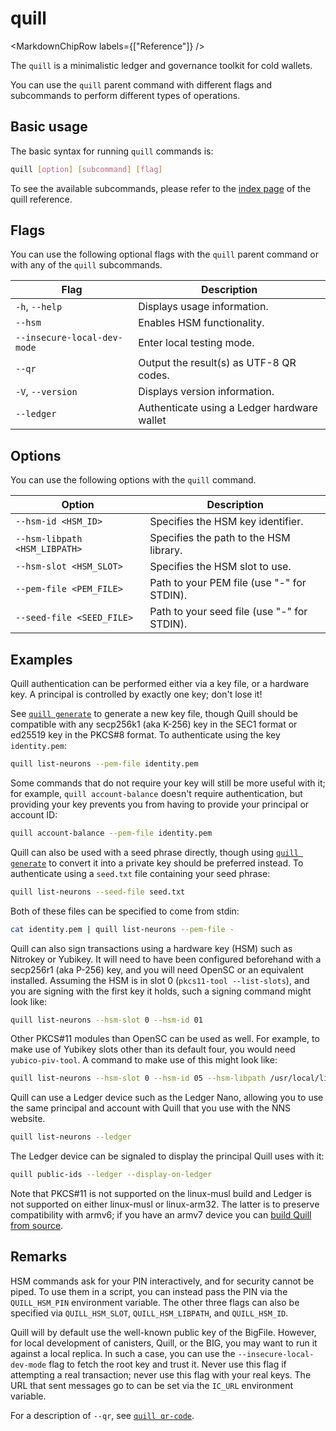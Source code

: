 
# quill

<MarkdownChipRow labels={["Reference"]} />

The `quill` is a minimalistic ledger and governance toolkit for cold wallets.

You can use the `quill` parent command with different flags and subcommands to perform different types of operations.

## Basic usage

The basic syntax for running `quill` commands is:

``` bash
quill [option] [subcommand] [flag]
```

To see the available subcommands, please refer to the [index page](index.mdx) of the quill reference.

## Flags

You can use the following optional flags with the `quill` parent command or with any of the `quill` subcommands.

| Flag                        | Description                                     |
|-----------------------------|-------------------------------------------------|
| `-h`, `--help`              | Displays usage information.                     |
| `--hsm`                     | Enables HSM functionality.                      |
| `--insecure-local-dev-mode` | Enter local testing mode.                       |
| `--qr`                      | Output the result(s) as UTF-8 QR codes.         |
| `-V`, `--version`           | Displays version information.                   |
| `--ledger`                  | Authenticate using a Ledger hardware wallet      |

## Options

You can use the following options with the `quill` command.

| Option                        | Description                                 |
|-------------------------------|---------------------------------------------|
| `--hsm-id <HSM_ID>`           | Specifies the HSM key identifier.           |
| `--hsm-libpath <HSM_LIBPATH>` | Specifies the path to the HSM library.      |
| `--hsm-slot <HSM_SLOT>`       | Specifies the HSM slot to use.              |
| `--pem-file <PEM_FILE>`       | Path to your PEM file (use "-" for STDIN).  |
| `--seed-file <SEED_FILE>`     | Path to your seed file (use "-" for STDIN). |

## Examples

Quill authentication can be performed either via a key file, or a hardware key. A principal is controlled by exactly one key; don't lose it! 

See [`quill generate`] to generate a new key file, though Quill should be compatible with any secp256k1 (aka K-256) key in the SEC1 format or ed25519 key in the PKCS#8 format. To authenticate using the key `identity.pem`:

```sh
quill list-neurons --pem-file identity.pem
```

Some commands that do not require your key will still be more useful with it; for example, `quill account-balance` doesn't require authentication, but providing your key prevents you from having to provide your principal or account ID:

```sh
quill account-balance --pem-file identity.pem
```

Quill can also be used with a seed phrase directly, though using [`quill generate`] to convert it into a private key should be preferred instead. To authenticate using a `seed.txt` file containing your seed phrase:

```sh
quill list-neurons --seed-file seed.txt
```

Both of these files can be specified to come from stdin:

```sh
cat identity.pem | quill list-neurons --pem-file -
```

Quill can also sign transactions using a hardware key (HSM) such as Nitrokey or Yubikey. It will need to have been configured beforehand with a secp256r1 (aka P-256) key, and you will need OpenSC or an equivalent installed. Assuming the HSM is in slot 0 (`pkcs11-tool --list-slots`), and you are signing with the first key it holds, such a signing command might look like:

```sh
quill list-neurons --hsm-slot 0 --hsm-id 01
```

Other PKCS#11 modules than OpenSC can be used as well. For example, to make use of Yubikey slots other than its default four, you would need `yubico-piv-tool`. A command to make use of this might look like:

```sh
quill list-neurons --hsm-slot 0 --hsm-id 05 --hsm-libpath /usr/local/lib/libykcs11.so
```

Quill can use a Ledger device such as the Ledger Nano, allowing you to use the same principal and account with Quill that you use with the NNS website.

```sh
quill list-neurons --ledger
```

The Ledger device can be signaled to display the principal Quill uses with it:

```sh
quill public-ids --ledger --display-on-ledger
```

Note that PKCS#11 is not supported on the linux-musl build and Ledger is not supported on either linux-musl or linux-arm32. The latter is to preserve compatibility with armv6; if you have an armv7 device you can [build Quill from source](https://github.com/dfinity/quill#build).

## Remarks

HSM commands ask for your PIN interactively, and for security cannot be piped. To use them in a script, you can instead pass the PIN via the `QUILL_HSM_PIN` environment variable. The other three flags can also be specified via `QUILL_HSM_SLOT`, `QUILL_HSM_LIBPATH`, and `QUILL_HSM_ID`.

Quill will by default use the well-known public key of the BigFile. However, for local development of canisters, Quill, or the BIG, you may want to run it against a local replica. In such a case, you can use the `--insecure-local-dev-mode` flag to fetch the root key and trust it. Never use this flag if attempting a real transaction; never use this flag with your real keys. The URL that sent messages go to can be set via the `IC_URL` environment variable.

For a description of `--qr`, see [`quill qr-code`].

[`quill generate`]: quill-generate.mdx
[`quill qr-code`]: quill-qr-code.mdx
